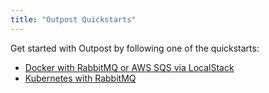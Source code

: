 ```yaml
---
title: "Outpost Quickstarts"
---
```


Get started with Outpost by following one of the quickstarts:

- [Docker with RabbitMQ or AWS SQS via LocalStack](/docs/quickstarts/docker)
- [Kubernetes with RabbitMQ](/docs/quickstarts/kubernetes)
